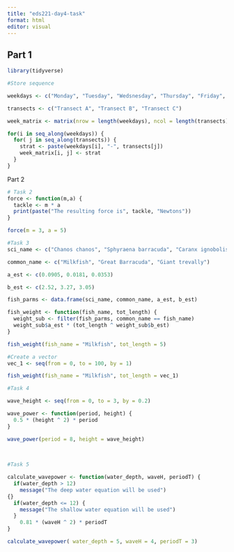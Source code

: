 ```yaml
---
title: "eds221-day4-task"
format: html
editor: visual
---
```


## Part 1

```r
library(tidyverse)
```

```r
#Store sequence

weekdays <- c("Monday", "Tuesday", "Wedsnesday", "Thursday", "Friday", "Saturday", "Sunday")

transects <- c("Transect A", "Transect B", "Transect C")
```

```r
week_matrix <- matrix(nrow = length(weekdays), ncol = length(transects))

for(i in seq_along(weekdays)) {
  for( j in seq_along(transects)) {
    strat <- paste(weekdays[i], "-", transects[j])
    week_matrix[i, j] <- strat
  }
}
```

Part 2

```r
# Task 2
force <- function(m,a) {
  tackle <- m * a
  print(paste("The resulting force is", tackle, "Newtons"))
}

force(m = 3, a = 5)
```

```r
#Task 3
sci_name <- c("Chanos chanos", "Sphyraena barracuda", "Caranx ignobolis")

common_name <- c("Milkfish", "Great Barracuda", "Giant trevally")

a_est <- c(0.0905, 0.0181, 0.0353)

b_est <- c(2.52, 3.27, 3.05)

fish_parms <- data.frame(sci_name, common_name, a_est, b_est)

fish_weight <- function(fish_name, tot_length) {
  weight_sub <- filter(fish_parms, common_name == fish_name)
  weight_sub$a_est * (tot_length ^ weight_sub$b_est)
}

fish_weight(fish_name = "Milkfish", tot_length = 5)

#Create a vector
vec_1 <- seq(from = 0, to = 100, by = 1)

fish_weight(fish_name = "Milkfish", tot_length = vec_1)
```

```r
#Task 4

wave_height <- seq(from = 0, to = 3, by = 0.2)

wave_power <- function(period, height) {
  0.5 * (height ^ 2) * period
}

wave_power(period = 8, height = wave_height)
  
  
```

```r
#Task 5

calculate_wavepower <- function(water_depth, waveH, periodT) {
  if(water_depth > 12)
    message("The deep water equation will be used")
{}
  if(water_depth <= 12) {
    message("The shallow water equation will be used")
  }
    0.81 * (waveH ^ 2) * periodT 
}

calculate_wavepower( water_depth = 5, waveH = 4, periodT = 3)
```
